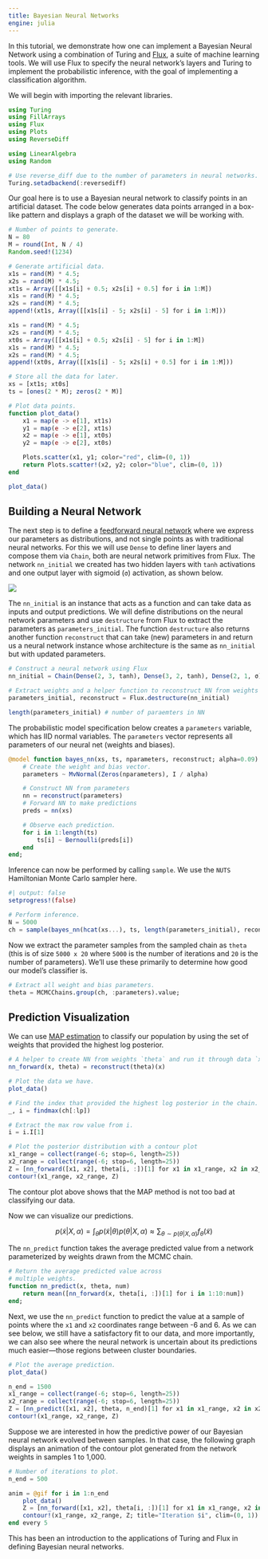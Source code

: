 ```yaml
---
title: Bayesian Neural Networks
engine: julia
---
```


In this tutorial, we demonstrate how one can implement a Bayesian Neural Network using a combination of Turing and [Flux](https://github.com/FluxML/Flux.jl), a suite of machine learning tools. We will use Flux to specify the neural network's layers and Turing to implement the probabilistic inference, with the goal of implementing a classification algorithm.

We will begin with importing the relevant libraries.

```julia
using Turing
using FillArrays
using Flux
using Plots
using ReverseDiff

using LinearAlgebra
using Random

# Use reverse_diff due to the number of parameters in neural networks.
Turing.setadbackend(:reversediff)
```

Our goal here is to use a Bayesian neural network to classify points in an artificial dataset.
The code below generates data points arranged in a box-like pattern and displays a graph of the dataset we will be working with.

```julia
# Number of points to generate.
N = 80
M = round(Int, N / 4)
Random.seed!(1234)

# Generate artificial data.
x1s = rand(M) * 4.5;
x2s = rand(M) * 4.5;
xt1s = Array([[x1s[i] + 0.5; x2s[i] + 0.5] for i in 1:M])
x1s = rand(M) * 4.5;
x2s = rand(M) * 4.5;
append!(xt1s, Array([[x1s[i] - 5; x2s[i] - 5] for i in 1:M]))

x1s = rand(M) * 4.5;
x2s = rand(M) * 4.5;
xt0s = Array([[x1s[i] + 0.5; x2s[i] - 5] for i in 1:M])
x1s = rand(M) * 4.5;
x2s = rand(M) * 4.5;
append!(xt0s, Array([[x1s[i] - 5; x2s[i] + 0.5] for i in 1:M]))

# Store all the data for later.
xs = [xt1s; xt0s]
ts = [ones(2 * M); zeros(2 * M)]

# Plot data points.
function plot_data()
    x1 = map(e -> e[1], xt1s)
    y1 = map(e -> e[2], xt1s)
    x2 = map(e -> e[1], xt0s)
    y2 = map(e -> e[2], xt0s)

    Plots.scatter(x1, y1; color="red", clim=(0, 1))
    return Plots.scatter!(x2, y2; color="blue", clim=(0, 1))
end

plot_data()
```

## Building a Neural Network

The next step is to define a [feedforward neural network](https://en.wikipedia.org/wiki/Feedforward_neural_network) where we express our parameters as distributions, and not single points as with traditional neural networks.
For this we will use `Dense` to define liner layers and compose them via `Chain`, both are neural network primitives from Flux.
The network `nn_initial` we created has two hidden layers with `tanh` activations and one output layer with sigmoid (`σ`) activation, as shown below.

![](https://user-images.githubusercontent.com/422990/47970321-bd172080-e038-11e8-9c6d-6c2bd790bd8a.png)

The `nn_initial` is an instance that acts as a function and can take data as inputs and output predictions.
We will define distributions on the neural network parameters and use `destructure` from Flux to extract the parameters as `parameters_initial`.
The function `destructure` also returns another function `reconstruct` that can take (new) parameters in and return us a neural network instance whose architecture is the same as `nn_initial` but with updated parameters.

```julia
# Construct a neural network using Flux
nn_initial = Chain(Dense(2, 3, tanh), Dense(3, 2, tanh), Dense(2, 1, σ))

# Extract weights and a helper function to reconstruct NN from weights
parameters_initial, reconstruct = Flux.destructure(nn_initial)

length(parameters_initial) # number of paraemters in NN
```

The probabilistic model specification below creates a `parameters` variable, which has IID normal variables. The `parameters` vector represents all parameters of our neural net (weights and biases).

```julia
@model function bayes_nn(xs, ts, nparameters, reconstruct; alpha=0.09)
    # Create the weight and bias vector.
    parameters ~ MvNormal(Zeros(nparameters), I / alpha)

    # Construct NN from parameters
    nn = reconstruct(parameters)
    # Forward NN to make predictions
    preds = nn(xs)

    # Observe each prediction.
    for i in 1:length(ts)
        ts[i] ~ Bernoulli(preds[i])
    end
end;
```

Inference can now be performed by calling `sample`. We use the `NUTS` Hamiltonian Monte Carlo sampler here.

```julia
#| output: false
setprogress!(false)
```

```julia
# Perform inference.
N = 5000
ch = sample(bayes_nn(hcat(xs...), ts, length(parameters_initial), reconstruct), NUTS(), N);
```

Now we extract the parameter samples from the sampled chain as `theta` (this is of size `5000 x 20` where `5000` is the number of iterations and `20` is the number of parameters).
We'll use these primarily to determine how good our model's classifier is.

```julia
# Extract all weight and bias parameters.
theta = MCMCChains.group(ch, :parameters).value;
```

## Prediction Visualization

We can use [MAP estimation](https://en.wikipedia.org/wiki/Maximum_a_posteriori_estimation) to classify our population by using the set of weights that provided the highest log posterior.

```julia
# A helper to create NN from weights `theta` and run it through data `x`
nn_forward(x, theta) = reconstruct(theta)(x)

# Plot the data we have.
plot_data()

# Find the index that provided the highest log posterior in the chain.
_, i = findmax(ch[:lp])

# Extract the max row value from i.
i = i.I[1]

# Plot the posterior distribution with a contour plot
x1_range = collect(range(-6; stop=6, length=25))
x2_range = collect(range(-6; stop=6, length=25))
Z = [nn_forward([x1, x2], theta[i, :])[1] for x1 in x1_range, x2 in x2_range]
contour!(x1_range, x2_range, Z)
```

The contour plot above shows that the MAP method is not too bad at classifying our data.

Now we can visualize our predictions.

$$
p(\tilde{x} | X, \alpha) = \int_{\theta} p(\tilde{x} | \theta) p(\theta | X, \alpha) \approx \sum_{\theta \sim p(\theta | X, \alpha)}f_{\theta}(\tilde{x})
$$

The `nn_predict` function takes the average predicted value from a network parameterized by weights drawn from the MCMC chain.

```julia
# Return the average predicted value across
# multiple weights.
function nn_predict(x, theta, num)
    return mean([nn_forward(x, theta[i, :])[1] for i in 1:10:num])
end;
```

Next, we use the `nn_predict` function to predict the value at a sample of points where the `x1` and `x2` coordinates range between -6 and 6. As we can see below, we still have a satisfactory fit to our data, and more importantly, we can also see where the neural network is uncertain about its predictions much easier---those regions between cluster boundaries.

```julia
# Plot the average prediction.
plot_data()

n_end = 1500
x1_range = collect(range(-6; stop=6, length=25))
x2_range = collect(range(-6; stop=6, length=25))
Z = [nn_predict([x1, x2], theta, n_end)[1] for x1 in x1_range, x2 in x2_range]
contour!(x1_range, x2_range, Z)
```

Suppose we are interested in how the predictive power of our Bayesian neural network evolved between samples. In that case, the following graph displays an animation of the contour plot generated from the network weights in samples 1 to 1,000.


```julia
# Number of iterations to plot.
n_end = 500

anim = @gif for i in 1:n_end
    plot_data()
    Z = [nn_forward([x1, x2], theta[i, :])[1] for x1 in x1_range, x2 in x2_range]
    contour!(x1_range, x2_range, Z; title="Iteration $i", clim=(0, 1))
end every 5
```

This has been an introduction to the applications of Turing and Flux in defining Bayesian neural networks.
